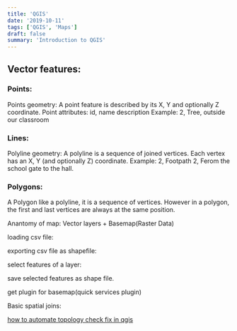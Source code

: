 ```yaml
---
title: 'QGIS'
date: '2019-10-11'
tags: ['QGIS', 'Maps']
draft: false
summary: 'Introduction to QGIS'
---
```


## Vector features:

### Points:

Points geometry: A point feature is described by its X, Y and optionally Z coordinate.
Point attributes: id, name description
Example: 2, Tree, outside our classroom

### Lines:

Polyline geometry: A polyline is a sequence of joined vertices. Each vertex has an X, Y (and optionally Z) coordinate.
Example: 2, Footpath 2, Ferom the school gate to the hall.

### Polygons:

A Polygon like a polyline, it is a sequence of vertices. However in a polygon, the first and last vertices are always at the same position.

Anantomy of map: Vector layers + Basemap(Raster Data)

loading csv file:

exporting csv file as shapefile:

select features of a layer:

save selected features as shape file.

get plugin for basemap(quick services plugin)

Basic spatial joins:

[how to automate topology check fix in qgis](https://gis.stackexchange.com/questions/293326/how-to-automate-topology-check-fix-in-qgis)
